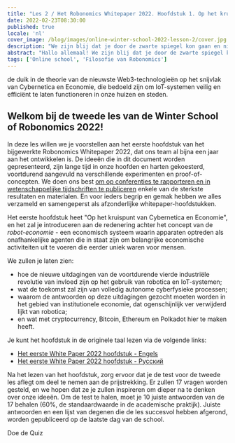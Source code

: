 ```yaml
---
title: "Les 2 / Het Robonomics Whitepaper 2022. Hoofdstuk 1. Op het kruispunt van cybernetica en economie"
date: 2022-02-23T08:30:00
published: true
locale: 'nl'
cover_image: /blog/images/online-winter-school-2022-lesson-2/cover.jpg
description: "We zijn blij dat je door de zwarte spiegel kon gaan en niet verdronk in de digitale wereld. Maar nu wacht er een veel diepere duik op je... de duik in de theorie van de nieuwste Web3-technologieën op het snijvlak van Cybernetica en Economie, die bedoeld zijn om IoT-systemen veilig en efficiënt te laten functioneren in onze huizen en steden."
abstract: "Hallo allemaal! We zijn blij dat je door de zwarte spiegel kon gaan en niet verdronk in de digitale wereld. Maar nu wacht er een veel diepere duik op je..."
tags: ['Online school', 'Filosofie van Robonomics']
---
```


<PostExpiredInfo/>

 de duik in de theorie van de nieuwste Web3-technologieën op het snijvlak van Cybernetica en Economie, die bedoeld zijn om IoT-systemen veilig en efficiënt te laten functioneren in onze huizen en steden.

## Welkom bij de tweede les van de Winter School of Robonomics 2022!

In deze les willen we je voorstellen aan het eerste hoofdstuk van het bijgewerkte Robonomics Whitepaper 2022, dat ons team al bijna een jaar aan het ontwikkelen is. De ideeën die in dit document worden gepresenteerd, zijn lange tijd in onze hoofden en harten gekoesterd, voortdurend aangevuld na verschillende experimenten en proof-of-concepten. We doen ons best [om op conferenties te rapporteren en in wetenschappelijke tijdschriften te publiceren](https://robonomics.network/papers/) enkele van de sterkste resultaten en materialen. En voor ieders begrip en gemak hebben we alles verzameld en samengeperst als afzonderlijke whitepaper-hoofdstukken.

Het eerste hoofdstuk heet "Op het kruispunt van Cybernetica en Economie", en het zal je introduceren aan de redenering achter het concept van de *robot-economie* - een economisch systeem waarin apparaten optreden als onafhankelijke agenten die in staat zijn om belangrijke economische activiteiten uit te voeren die eerder uniek waren voor mensen.

<TextCard>

We zullen je laten zien:

- hoe de nieuwe uitdagingen van de voortdurende vierde industriële revolutie van invloed zijn op het gebruik van robotica en IoT-systemen;
- wat de toekomst zal zijn van volledig autonome cyberfysieke processen;
- waarom de antwoorden op deze uitdagingen gezocht moeten worden in het gebied van institutionele economie, dat ogenschijnlijk ver verwijderd lijkt van robotica;
- en wat met cryptocurrency, Bitcoin, Ethereum en Polkadot hier te maken heeft.

</TextCard>


<TextCard>

Je kunt het hoofdstuk in de originele taal lezen via de volgende links:

- [Het eerste White Paper 2022 hoofdstuk - Engels](https://ipfs.io/ipfs/QmaxrVWRkNJ9FZmcetE1gBfG3YUKHZifQP9tjmtPGFB3zi)
- [Het eerste White Paper 2022 hoofdstuk - Русский](https://ipfs.io/ipfs/QmcAm42dMHQxBCyDzsEEezjPrGR9uNdUjAtoQwKr9dayxW)

Na het lezen van het hoofdstuk, zorg ervoor dat je de test voor de tweede les aflegt om deel te nemen aan de prijstrekking. Er zullen 17 vragen worden gesteld, en we hopen dat ze je zullen inspireren om dieper na te denken over onze ideeën. Om de test te halen, moet je 10 juiste antwoorden van de 17 behalen (60%, de standaardwaarde in de academische praktijk).  Juiste antwoorden en een lijst van degenen die de les succesvol hebben afgerond, worden gepubliceerd op de laatste dag van de school.

<RbButton href="https://lesson2.robonomics.academy/">Doe de Quiz</RbButton>

</TextCard>